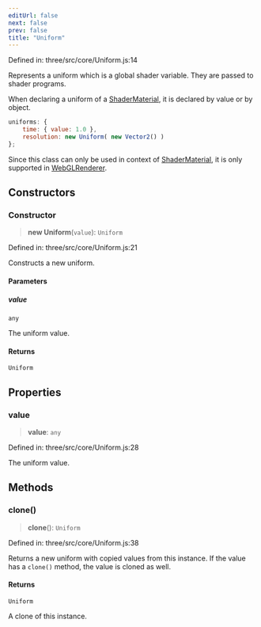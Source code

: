 ```yaml
---
editUrl: false
next: false
prev: false
title: "Uniform"
---
```


Defined in: three/src/core/Uniform.js:14

Represents a uniform which is a global shader variable. They are passed to shader programs.

When declaring a uniform of a [ShaderMaterial](Three.ShaderMaterial.html), it is declared by value or by object.
```js
uniforms: {
	time: { value: 1.0 },
	resolution: new Uniform( new Vector2() )
};
```
Since this class can only be used in context of [ShaderMaterial](Three.ShaderMaterial.html), it is only supported
in [WebGLRenderer](Three.WebGLRenderer.html).

## Constructors

### Constructor

> **new Uniform**(`value`): `Uniform`

Defined in: three/src/core/Uniform.js:21

Constructs a new uniform.

#### Parameters

##### value

`any`

The uniform value.

#### Returns

`Uniform`

## Properties

### value

> **value**: `any`

Defined in: three/src/core/Uniform.js:28

The uniform value.

## Methods

### clone()

> **clone**(): `Uniform`

Defined in: three/src/core/Uniform.js:38

Returns a new uniform with copied values from this instance.
If the value has a `clone()` method, the value is cloned as well.

#### Returns

`Uniform`

A clone of this instance.
